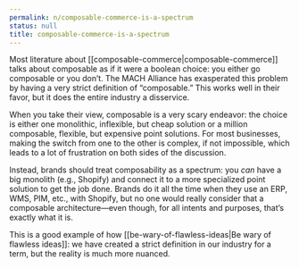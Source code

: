 ```yaml
---
permalink: n/composable-commerce-is-a-spectrum
status: null
title: composable-commerce-is-a-spectrum
---
```

Most literature about [[composable-commerce|composable-commerce]] talks about composable as if it were a boolean choice: you either go composable or you don’t. The MACH Alliance has exasperated this problem by having a very strict definition of “composable.” This works well in their favor, but it does the entire industry a disservice.

When you take their view, composable is a very scary endeavor: the choice is either one monolithic, inflexible, but cheap solution or a million composable, flexible, but expensive point solutions. For most businesses, making the switch from one to the other is complex, if not impossible, which leads to a lot of frustration on both sides of the discussion.

Instead, brands should treat composability as a spectrum: you _can_ have a big monolith (e.g., Shopify) and connect it to a more specialized point solution to get the job done. Brands do it all the time when they use an ERP, WMS, PIM, etc., with Shopify, but no one would really consider that a composable architecture—even though, for all intents and purposes, that’s exactly what it is.

This is a good example of how [[be-wary-of-flawless-ideas|Be wary of flawless ideas]]: we have created a strict definition in our industry for a term, but the reality is much more nuanced.
